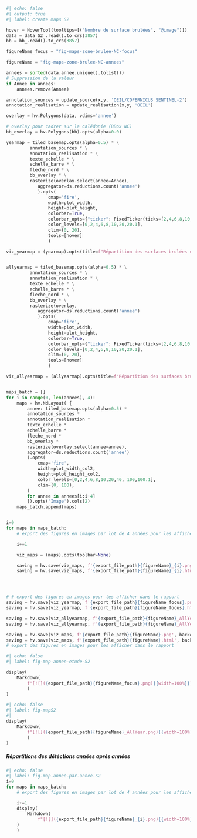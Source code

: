 ```python
#| echo: false
#| output: true
#| label: create maps S2

hover = HoverTool(tooltips=[("Nombre de surface brulées", "@image")])
data = data_S2_.read().to_crs(3857)
bb = bb_.read().to_crs(3857)

figureName_focus = "fig-maps-zone-brulee-NC-focus"

figureName = "fig-maps-zone-brulee-NC-annees"

annees = sorted(data.annee.unique().tolist())
# Suppression de la valeur
if Annee in annees:
    annees.remove(Annee)

annotation_sources = update_source(x,y, 'OEIL/COPERNICUS SENTINEL-2')
annotation_realisation = update_realisation(x,y, 'OEIL')

overlay = hv.Polygons(data, vdims='annee')

# overlay pour cadrer sur la calédonie (BBox NC)
bb_overlay = hv.Polygons(bb).opts(alpha=0.0)

yearmap = tiled_basemap.opts(alpha=0.5) * \
         annotation_sources * \
         annotation_realisation * \
         texte_echelle * \
         echelle_barre * \
         fleche_nord * \
         bb_overlay * \
         rasterize(overlay.select(annee=Annee), 
            aggregator=ds.reductions.count('annee')
            ).opts(
                cmap='fire', 
                width=plot_width, 
                height=plot_height, 
                colorbar=True, 
                colorbar_opts={"ticker": FixedTicker(ticks=[2,4,6,8,10, 20])},
                color_levels=[0,2,4,6,8,10,20,20.1],
                clim=(0, 20),
                tools=[hover]
                )

viz_yearmap = (yearmap).opts(title=f"Répartition des surfaces brulées en {Annee} ", toolbar=None)


allyearmap = tiled_basemap.opts(alpha=0.5) * \
         annotation_sources * \
         annotation_realisation * \
         texte_echelle * \
         echelle_barre * \
         fleche_nord * \
         bb_overlay * \
         rasterize(overlay, 
            aggregator=ds.reductions.count('annee')
            ).opts(
                cmap='fire', 
                width=plot_width, 
                height=plot_height, 
                colorbar=True, 
                colorbar_opts={"ticker": FixedTicker(ticks=[2,4,6,8,10, 20])},
                color_levels=[0,2,4,6,8,10,20,20.1],
                clim=(0, 20),
                tools=[hover]
                )

viz_allyearmap = (allyearmap).opts(title=f"Répartition des surfaces brulées de {int(annees[0])} à {int(annees[-1])}", toolbar=None)


maps_batch = []
for i in range(0, len(annees), 4):
    maps = hv.NdLayout( { 
        annee: tiled_basemap.opts(alpha=0.5) * 
        annotation_sources * 
        annotation_realisation *
        texte_echelle * 
        echelle_barre * 
        fleche_nord * 
        bb_overlay * 
        rasterize(overlay.select(annee=annee), 
        aggregator=ds.reductions.count('annee')
        ).opts(
            cmap='fire', 
            width=plot_width_col2, 
            height=plot_height_col2,
            color_levels=[0,2,4,6,8,10,20,40, 100,100.1],
            clim=(0, 100),
        )
        for annee in annees[i:i+4]
        }).opts('Image').cols(2)
    maps_batch.append(maps)


i=0
for maps in maps_batch:
    # export des figures en images par lot de 4 années pour les afficher dans le rapport 

    i+=1

    viz_maps = (maps).opts(toolbar=None)

    saving = hv.save(viz_maps, f'{export_file_path}{figureName}_{i}.png', backend='bokeh',  title=f'{figureName}_{i}', fmt='png')
    saving = hv.save(viz_maps, f'{export_file_path}{figureName}_{i}.html', backend='bokeh',  title=f'{figureName}_{i}', fmt='html')




# # export des figures en images pour les afficher dans le rapport 
saving = hv.save(viz_yearmap, f'{export_file_path}{figureName_focus}.png', backend='bokeh',  title=f'{figureName_focus}', fmt='png')
saving = hv.save(viz_yearmap, f'{export_file_path}{figureName_focus}.html', backend='bokeh',  title=f'{figureName_focus}', fmt='html')

saving = hv.save(viz_allyearmap, f'{export_file_path}{figureName}_AllYear.png', backend='bokeh',  title=f'{figureName}', fmt='png')
saving = hv.save(viz_allyearmap, f'{export_file_path}{figureName}_AllYear.html', backend='bokeh',  title=f'{figureName}', fmt='html')

saving = hv.save(viz_maps, f'{export_file_path}{figureName}.png', backend='bokeh',  title=f'{figureName}', fmt='png')
saving = hv.save(viz_maps, f'{export_file_path}{figureName}.html', backend='bokeh',  title=f'{figureName}', fmt='html')
# export des figures en images pour les afficher dans le rapport 


```


::: {#fig-map-annee-etude-S2}

```python
#| echo: false
#| label: fig-map-annee-etude-S2

display(
    Markdown(
        f"[![]({export_file_path}{figureName_focus}.png){{width=100%}}]({export_file_path}{figureName_focus}.html)"
        )
)

```
:::

::: {#fig-mapS2}
```python
#| echo: false
#| label: fig-mapS2
#| 
display(
    Markdown(
        f"[![]({export_file_path}{figureName}_AllYear.png){{width=100%}}]({export_file_path}{figureName}_AllYear.html)"
        )
)
```
:::


::: {#fig-map-annee-par-annee-S2}

##### Répartitions des détéctions années après années
```python
#| echo: false
#| label: fig-map-annee-par-annee-S2
i=0
for maps in maps_batch:
    # export des figures en images par lot de 4 années pour les afficher dans le rapport 

    i+=1
    display(
        Markdown(
            f"[![]({export_file_path}{figureName}_{i}.png){{width=100%}}]({export_file_path}{figureName}_{i}.html)"
    )
    )
```
:::

